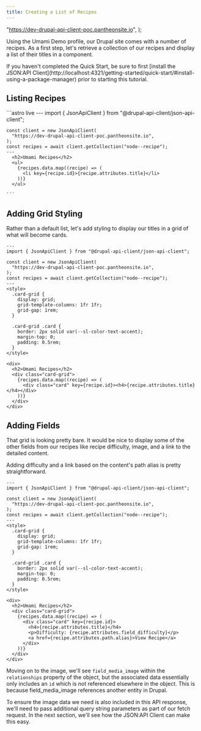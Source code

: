 ```yaml
---
title: Creating a List of Recipes
---
```




  "https://dev-drupal-api-client-poc.pantheonsite.io",
);


Using the Umami Demo profile, our Drupal site comes with a number of recipes. As a first step, let's retrieve a collection of our recipes and display a list of their titles in a component.

<Aside>
  If you haven't completed the Quick Start, be sure to first [install the
  JSON:API
  Client](http://localhost:4321/getting-started/quick-start/#install-using-a-package-manager)
  prior to starting this tutorial.
</Aside>

## Listing Recipes

<Tabs>
  <TabItem label="Component">
    ```astro live
    ---
    import { JsonApiClient } from "@drupal-api-client/json-api-client";

    const client = new JsonApiClient(
      "https://dev-drupal-api-client-poc.pantheonsite.io",
    );
    const recipes = await client.getCollection("node--recipe");
    ---
      <h2>Umami Recipes</h2>
      <ul>
        {recipes.data.map((recipe) => (
          <li key={recipe.id}>{recipe.attributes.title}</li>
        ))}
      </ul>

    ```

  </TabItem>
  <TabItem label="Data">
    <JsonView client:only collapsed={2} src={recipes} />
  </TabItem>
</Tabs>

## Adding Grid Styling

Rather than a default list, let's add styling to display our titles in a grid of what will become cards.

```astro live ins={9-21} {25, 27}
---
import { JsonApiClient } from "@drupal-api-client/json-api-client";

const client = new JsonApiClient(
  "https://dev-drupal-api-client-poc.pantheonsite.io",
);
const recipes = await client.getCollection("node--recipe");
---
<style>
  .card-grid {
    display: grid;
    grid-template-columns: 1fr 1fr;
    grid-gap: 1rem;
  }

  .card-grid .card {
    border: 2px solid var(--sl-color-text-accent);
    margin-top: 0;
    padding: 0.5rem;
  }
</style>

<div>
  <h2>Umami Recipes</h2>
  <div class="card-grid">
    {recipes.data.map((recipe) => (
      <div class="card" key={recipe.id}><h4>{recipe.attributes.title}</h4></div>
    ))}
  </div>
</div>
```

## Adding Fields

That grid is looking pretty bare. It would be nice to display some of the other fields from our recipes like recipe difficulty, image, and a link to the detailed content.

Adding difficulty and a link based on the content's path alias is pretty straightforward.

```astro live ins={29-30}
---
import { JsonApiClient } from "@drupal-api-client/json-api-client";

const client = new JsonApiClient(
  "https://dev-drupal-api-client-poc.pantheonsite.io",
);
const recipes = await client.getCollection("node--recipe");
---
<style>
  .card-grid {
    display: grid;
    grid-template-columns: 1fr 1fr;
    grid-gap: 1rem;
  }

  .card-grid .card {
    border: 2px solid var(--sl-color-text-accent);
    margin-top: 0;
    padding: 0.5rem;
  }
</style>

<div>
  <h2>Umami Recipes</h2>
  <div class="card-grid">
    {recipes.data.map((recipe) => (
      <div class="card" key={recipe.id}>
        <h4>{recipe.attributes.title}</h4>
        <p>Difficulty: {recipe.attributes.field_difficulty}</p>
        <a href={recipe.attributes.path.alias}>View Recipe</a>
      </div>
    ))}
  </div>
</div>
```

Moving on to the image, we'll see `field_media_image` within the `relationships` property of the object, but the associated data essentially only includes an `id` which is not referenced elsewhere in the object.
This is because field_media_image references another entity in Drupal.

<JsonView client:only collapsed={2} src={recipe} />

To ensure the image data we need is also included in this API response, we'll need to pass additional query string parameters as part of our fetch request. In the next section, we'll see how the JSON:API Client can make this easy.
